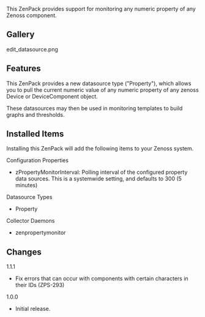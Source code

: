 This ZenPack provides support for monitoring any numeric property of any Zenoss
component.

== Gallery ==
<gallery widths=250px heights=127px>
edit_datasource.png
</gallery>

== Features ==

This ZenPack provides a new datasource type ("Property"), which allows you
to pull the current numeric value of any numeric property of any zenoss Device
or DeviceComponent object.

These datasources may then be used in monitoring templates to build graphs
and thresholds.

== Installed Items ==

Installing this ZenPack will add the following items to your Zenoss system.

;Configuration Properties
* zPropertyMonitorInterval: Polling interval of the configured property data sources.  This is a systemwide setting, and defaults to 300 (5 minutes)

;Datasource Types
* Property

;Collector Daemons
* zenpropertymonitor


== Changes ==

;1.1.1
* Fix errors that can occur with components with certain characters in their IDs (ZPS-293)

;1.0.0
* Initial release.
